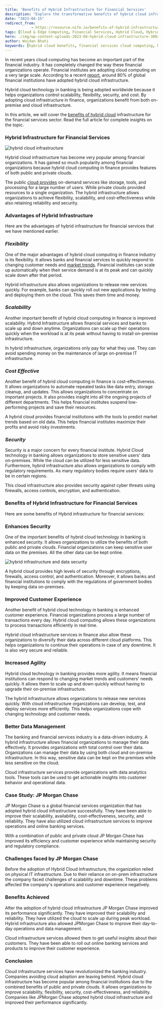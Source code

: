 ```yaml
---
title: 'Benefits of Hybrid Infrastructure for Financial Services'
description: "Explore the transformative benefits of hybrid cloud infrastructure for the financial services sector. Learn how hybrid cloud technology enhances scalability, flexibility, cost-effectiveness, and security, while offering a blend of public and private cloud features. Discover how financial institutions can leverage hybrid infrastructure to improve data management, customer experience, and operational efficiency, and view a case study of JP Morgan Chase's successful adoption of hybrid cloud."
date: "2023-04-15"
redirect_from: 
            - https://resource.nife.io/benefits-of-hybrid-infrastructure-for-financial-services/
tags: [Cloud & Edge Computing, Financial Services, Hybrid Cloud, Hybrid Cloud Infrastructure]
hero: ./img/wp-content-uploads-2023-04-hybrid-cloud-infrastructure-300x99.png
author: Wajdan Bhati
keywords: [hybrid cloud benefits, financial services cloud computing, hybrid cloud infrastructure, scalability, flexibility, cost-effectiveness, security, data management, customer experience, JP Morgan Chase cloud adoption]
---
```


In recent years cloud computing has become an important part of the financial industry. It has completely changed the way these financial organizations operate. Financial institutes are adopting cloud computing on a very large scale. According to a recent [report](https://newsroom.ibm.com/Nearly-80-of-Banks-Globally-Remain-in-Nascent-Stages-of-Their-Hybrid-Cloud-Adoption), around 80% of global financial institutions have adopted hybrid cloud infrastructure.

Hybrid cloud technology in banking is being adopted worldwide because it helps organizations control scalability, flexibility, security, and cost. By adopting cloud infrastructure in finance, organizations benefit from both on-premise and cloud infrastructure.

In this article, we will cover the [benefits of hybrid cloud](/blog/why-hybrid-cloud-an-overview-of-the-top-benefits-of-hybrid/) infrastructure for the financial services sector. Read the full article for complete insights on the topic.

### **Hybrid Infrastructure for Financial Services**

![hybrid cloud infrastructure](https://raw.githubusercontent.com/nifetency/nife-blog-content/main/blog/img/hybrid-cloud-infrastructure-768x254.png)
<br/>


 
Hybrid cloud infrastructure has become very popular among financial organizations. It has gained so much popularity among financial organizations because hybrid cloud computing in finance provides features of both public and private clouds.

The public [cloud provides](/blog/what-to-look-out-for-when-evaluating-potential-cloud-providers/) on-demand services like storage, tools, and processing for a large number of users. While private clouds provided resources to a single organization. The hybrid infrastructure allows organizations to achieve flexibility, scalability, and cost-effectiveness while also retaining reliability and security.

### **Advantages of Hybrid Infrastructure**

Here are the advantages of hybrid infrastructure for financial services that we have mentioned earlier.

### _**Flexibility**_

One of the major advantages of hybrid cloud computing in finance industry is its flexibility. It allows banks and financial services to quickly respond to changing customer needs and [market trends](/blog/latest-multi-cloud-market-trends-in-2022-2023/). Financial institutes can scale up automatically when their service demand is at its peak and can quickly scale down after that period.

Hybrid infrastructure also allows organizations to release new services quickly. For example, banks can quickly roll out new applications by testing and deploying them on the cloud. This saves them time and money.

### **_Scalability_**

Another important benefit of hybrid cloud computing in finance is improved scalability. Hybrid Infrastructure allows financial services and banks to scale up and down anytime. Organizations can scale up their operations quickly when the workload is at its peak without having to install on-premise infrastructure.

In hybrid infrastructure, organizations only pay for what they use. They can avoid spending money on the maintenance of large on-premise IT infrastructure.

### **_Cost Effective_**

Another benefit of hybrid cloud computing in finance is cost-effectiveness. It allows organizations to automate repeated tasks like data entry, storage cleanup, and updates. This allows organizations to concentrate on important projects. It also provides insight into all the ongoing projects of different departments. This helps financial institutes suspend low-performing projects and save their resources.

A hybrid cloud provides financial institutions with the tools to predict market trends based on old data. This helps financial institutes maximize their profits and avoid risky investments.

### **_Security_**

Security is a major concern for every financial institute. Hybrid Cloud technology in banking allows organizations to store sensitive users' data on-premises. While the cloud can be utilized for less sensitive data. Furthermore, hybrid infrastructure also allows organizations to comply with regulatory requirements. As many regulatory bodies require users' data to be in certain regions.

This cloud infrastructure also provides security against cyber threats using firewalls, access controls, encryption, and authentication.

### **Benefits of Hybrid Infrastructure for Financial Services**

Here are some benefits of Hybrid infrastructure for financial services:

### **Enhances Security**

One of the important benefits of hybrid cloud technology in banking is enhanced security. It allows organizations to utilize the benefits of both public and private clouds. Financial organizations can keep sensitive user data on the premises. All the other data can be kept online.

![hybrid infrastructure and data security](https://raw.githubusercontent.com/nifetency/nife-blog-content/main/blog/img/hybrid-infrastructure-and-data-security-300x300.png)
<br/>


 
A hybrid cloud provides high levels of security through encryptions, firewalls, access control, and authentication. Moreover, it allows banks and financial institutions to comply with the regulations of government bodies by keeping data on-premises.

### **Improved Customer Experience**

Another benefit of hybrid cloud technology in banking is enhanced customer experience. Financial organizations process a large number of transactions every day. Hybrid cloud computing allows these organizations to process transactions efficiently in real time.

Hybrid cloud infrastructure services in finance also allow these organizations to diversify their data across different cloud platforms. This helps organizations to continue their operations in case of any downtime. It is also very secure and reliable.

### **Increased Agility**

Hybrid cloud technology in banking provides more agility. It means financial institutions can respond to changing market trends and customers' needs quickly. It allows them to scale up and down quickly without having to upgrade their on-premise infrastructure.

The hybrid infrastructure allows organizations to release new services quickly. With cloud infrastructure organizations can develop, test, and deploy services more efficiently. This helps organizations cope with changing technology and customer needs.

### **Better Data Management**

The banking and financial services industry is a data-driven industry. A hybrid infrastructure allows financial organizations to manage their data effectively. It provides organizations with total control over their data. Organizations can manage their data by using both cloud and on-premise infrastructure. In this way, sensitive data can be kept on the premises while less sensitive on the cloud.

Cloud infrastructure services provide organizations with data analytics tools. These tools can be used to get actionable insights into customer behavior and operational data.

### **Case Study: JP Morgan Chase**

JP Morgan Chase is a global financial services organization that has adopted hybrid cloud infrastructure successfully. They have been able to improve their scalability, availability, cost-effectiveness, security, and reliability. They have also utilized cloud infrastructure services to improve operations and online banking services.

With a combination of public and private cloud JP Morgan Chase has improved its efficiency and customer experience while maintaining security and regulatory compliance.

### **Challenges faced by JP Morgan Chase**

Before the adoption of Hybrid Cloud Infrastructure, the organization relied on physical IT infrastructure. Due to their reliance on on-prem infrastructure the company faced challenges of scalability and downtime. These problems affected the company's operations and customer experience negatively.

### **Benefits Achieved**

After the adoption of hybrid cloud infrastructure JP Morgan Chase improved its performance significantly. They have improved their scalability and reliability. They have utilized the cloud to scale up during peak workload. Hybrid infrastructure also allowed JPMorgan Chase to improve their day-to-day operations and data management.

Cloud infrastructure services allowed them to get useful insights about their customers. They have been able to roll out online banking services and products to improve their customer experience.

### **Conclusion**

Cloud infrastructure services have revolutionized the banking industry. Companies avoiding cloud adoption are leaving behind. Hybrid cloud infrastructure has become popular among financial institutions due to the combined benefits of public and private clouds. It allows organizations to improve scalability, flexibility, security, cost-effectiveness, and reliability. Companies like JPMorgan Chase adopted hybrid cloud infrastructure and improved their performance significantly.
